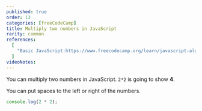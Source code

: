 ```yaml
---
published: true
order: 13
categories: [freeCodeCamp]
title: Multiply two numbers in JavaScript
rarity: common
references:
  [
    "Basic JavaScript:https://www.freecodecamp.org/learn/javascript-algorithms-and-data-structures/basic-javascript",
  ]
videoNotes:
---
```


You can multiply two numbers in JavaScript. `2*2` is going to show **4**.

You can put spaces to the left or right of the numbers.

```javascript
console.log(2 * 2);
```
